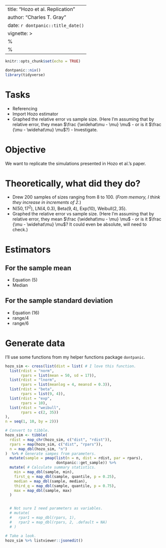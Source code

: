 <!-- 
%\VignetteEngine{knitr}
%\VignetteIndexEntry{Single study data} 
-->
---
title: "Hozo et al. Replication"
author: "Charles T. Gray"
date: `r dontpanic::title_date()`
vignette: >
  %\VignetteIndexEntry{Hozo replication}
  %\VignetteEngine{knitr::rmarkdown}
---

```r
knitr::opts_chunk$set(echo = TRUE)

dontpanic::nix()
library(tidyverse)

```

# Tasks

- Referencing
- Import Hozo estimator
- Graphed the relative error vs sample size. (Here I'm assuming that by relative error, they mean $\frac {\widehat\mu - \mu} \mu$ - or is it $\frac {\mu - \widehat\mu} \mu$?) - Investigate.


# Objective

We want to replicate the simulations presented in Hozo et al.'s paper. 

# Theoretically, what did they do?

- Drew 200 samples of sizes ranging from 8 to 100. (*From memory, I think they increase in increments of 2.*)
- N$(50, 17^2)$, LN$(4, 0.3)$, Beta$(9,4)$, Exp$(10)$, Weibull$(2, 35)$.
- Graphed the relative error vs sample size. (Here I'm assuming that by relative error, they mean $\frac {\widehat\mu - \mu} \mu$ - or is it $\frac {\mu - \widehat\mu} \mu$? It could even be absolute, will need to check.)

# Estimators

## For the sample mean

- Equation (5)
- Median

## For the sample standard deviation

- Equation (16)
- range$/4$
- range$/6$

# Generate data

I'll use some functions from my helper functions package `dontpanic`. 
```r
hozo_sim <- cross(list(dist = list( # I love this function.
  list(rdist = "norm",
       rpars = list(mean = 50, sd = 17)),
  list(rdist = "lnorm",
       rpars = list(meanlog = 4, meansd = 0.3)),
  list(rdist = "beta",
       rpars = list(9, 4)),
  list(rdist = "exp",
       rpars = 10),
  list(rdist = "weibull",
       rpars = c(2, 35))
),
n = seq(1, 10, by = 2)))

# Convert to tibble.
hozo_sim <- tibble(
  rdist = map_chr(hozo_sim, c("dist", "rdist")),
  rpars = map(hozo_sim, c("dist", "rpars")),
  n = map_dbl(hozo_sim, "n")
)  %>% # Generate sampes from parameters.
  mutate(sample = pmap(list(n = n, dist = rdist, par = rpars), 
                       dontpanic::get_sample)) %>% 
  mutate( # Calculate summary statistics.
    min = map_dbl(sample, min),
    first_q = map_dbl(sample, quantile, p = 0.25),
    median = map_dbl(sample, median),
    third_q = map_dbl(sample, quantile, p = 0.75),
    max = map_dbl(sample, max)
  )


  # Not sure I need parameters as variables.
  # mutate(
  #   rpar1 = map_dbl(rpars, 1),
  #   rpar2 = map_dbl(rpars, 2, .default = NA)
  # ) 

# Take a look.
hozo_sim %>% listviewer::jsonedit()

```


